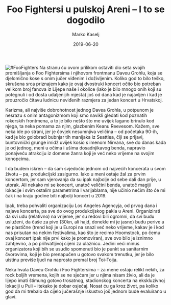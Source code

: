 ﻿---
title: Foo Fightersi u pulskoj Areni – I to se dogodilo
date: 2019-06-20
slug: foo-fighters
author: Marko Kaselj
published: true
description: Konačno su se dogodili i ti dani, dvodnevlje 18. i 19. lipnja, kada je nesumnjivo najveći stadionski rock bend današnjice, američki Foo Fightersi, uveličao već samu po sebi magičnu lokaciju pulskog amfiteatra
color: #3d8c32
---
![#FooFighters](./foo-fighters.jpg)
Na stranu ću ovom prilikom ostaviti dio seta svojih promišljanja o Foo Fightersima i njihovom frontmanu Daveu Grohlu, koja se djelomično kose s onim jučer viđenim i doživljenim. Koliko god to bilo teško, skrušena srca priznajem kako je ovaj dvostruki koncert očito bio potreban velikom broj fanova iz Lijepe naše i okolice (iako je bilo mnogo onih koji su potegnuli i od dosta udaljenijih mjesta) još od dana kad je najavljen i kad je prouzročio čitavu ludnicu neviđenih razmjera za jedan koncert u Hrvatskoj.

Karizma, ali najviše dobrohotnost jednog Davea Grohla, u potpunom je nesrazu s onim antagonizmom koji smo navikli gledati kod poznatih rokerskih frontmena, a to je bilo nešto što me uvijek lagano brinulo kod njega, ta neka pomama za njim, glazbenim Keanu Reevesom. Kažem, sve neka ide po strani, jer je čovjek nesumnjiva veličina – od početaka 90-ih, kad je bio golobradi bubnjar tih manijaka iz Seattlea, čiji se prljavi, buntovnički grunge imidž uvijek kosio s imenom Nirvana, sve do danas kada je od jednog, meni u očima i ušima dosadnjikavog benda, napravio ponajveću atrakciju iz domene žanra koji je već neko vrijeme na svojim konopcima.

I da budem iskren – da sam svjedočio jednom od najvećih koncerata u svom životu – pa, produkcijski zasigurno. Iako u meni ostaje žal za prvim koncertom, jer sam vjerovanja da su ipak najbolje od sebe dali dan prije, u utorak. Ali nekako mi se koncert, unatoč veličini benda, unatoč magiji lokacije i svim ostalim parametrima I varijablama, nije učinio nečim što će mi čak i na kraju godine biti najbolji koncert u 2019.

Ipak, treba pohvaliti organizaciju Los Angeles Agencyja, od prvog dana i najave koncerta, pa sve do ovog produkcijskog pakla u Areni. Organizirati da svi uđu (relativno) na vrijeme, jer su redovi bili ogromni, da svi budu usluženi, da čaše za pivo (30kn, ali hajd, donekle mi je jasno) budu perive a ne plastične (trend koji je u Europi na snazi već neko vrijeme, kakav je i kod nas prisutan na nekim festivalima, kao što je recimo Hoomstock, po čemu ovaj koncert ipak nije prvi kako je promoviran), sve ovo bilo je iznimno zahtjevno, a po prihvatljivoj cijeni za ulaznicu. Jedini veći minus organizatora koji bih se usudio spomenuti bio je punkt sa sanitarnim čvorovima, koji je bio prenapučen u gotovo svakom trenutku, jer je bilo uistinu previše ljudi na naprosto premal broj Toi-Toija.

 

Neka hvala Daveu Grohlu i Foo Fightersima – za mene ostaju relikt nekih, za rock boljih vremena, kojih se ne sjećam jer u njima nisam živio, ali da je lijepo imati štimung gotovo trosatnog, stadionskog koncerta na ekskluzivnoj lokaciji u Puli – itekako je dobar osjećaj. Nosat ću ga kroz život, pa koliko god da mi trebalo da cijelo jučerašnje iskustvo još jednom bude evaluirano u glavi.